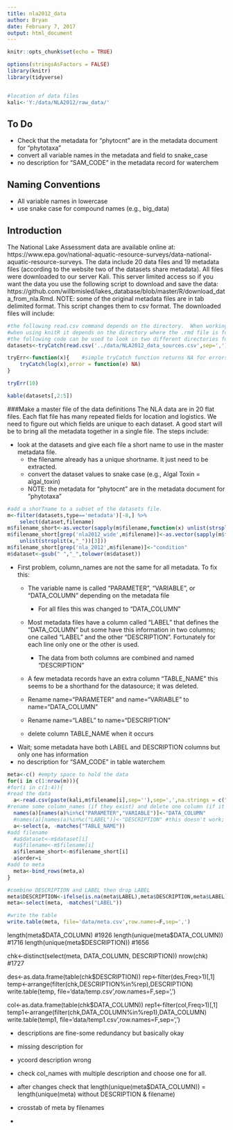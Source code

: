 ```yaml
---
title: nla2012_data
author: Bryan
date: February 7, 2017
output: html_document
---
```


```r
knitr::opts_chunk$set(echo = TRUE)

options(stringsAsFactors = FALSE) 
library(knitr)
library(tidyverse)


#location of data files
kali<-'Y:/data/NLA2012/raw_data/'

```
## To Do
* Check that the metadata for "phytocnt" are in the metadata document for "phytotaxa"
* convert all variable names in the metadata and field to snake_case
* no description for "SAM_CODE" in the metadata record for waterchem

## Naming Conventions
* All variable names in lowercase
* use snake case for compound names (e.g., big_data)


## Introduction

The National Lake Assessment data are available online at: https://www.epa.gov/national-aquatic-resource-surveys/data-national-aquatic-resource-surveys.  The data include 20 data files and 19 metadata files (according to the website two of the datasets share metadata).  All files were downloaded to our server Kali.  This server limited access so if you want the data you use the following script to download and save the data: https://github.com/willbmisled/lakes_database/blob/master/R/download_data_from_nla.Rmd.  NOTE: some of the original metadata files are in tab delimited format.  This script changes them to csv format.  The downloaded files will include:

```r
#the following read.csv command depends on the directory.  When working from the command line the need to use the working directory
#when using knitR it depends on the directory where the .rmd file is found.
#the following code can be used to look in two different directories for the same file.
datasets<-tryCatch(read.csv('../data/NLA2012_data_sources.csv',sep=','),warning = function(e) read.csv('data/NLA2012_data_sources.csv',sep=','))

tryErr<-function(x){    #simple tryCatch function returns NA for errors
    tryCatch(log(x),error = function(e) NA)
}

tryErr(10)

kable(datasets[,2:5])
```

###Make a master file of the data definitions
The NLA data are in 20 flat files.  Each flat file has many repeated fields for location and logistics.  We need to figure out which fields are unique to each dataset.  A good start will be to bring all the metadata together in a single file.  The steps include:

* look at the datasets and give each file a short name to use in the master metadata file.
    - the filename already has a unique shortname.  It just need to be extracted.
    - convert the dataset values to snake case (e.g., Algal Toxin = algal_toxin)
    - NOTE: the metadata for "phytocnt" are in the metadata document for "phytotaxa"

```r
#add a shorTname to a subset of the datasets file.
m<-filter(datasets,type=='metadata')[-8,] %>%
    select(dataset,filename)
m$filename_short<-as.vector(sapply(m$filename,function(x) unlist(strsplit(x,"_"))[2]))
m$filename_short[grep('nla2012_wide',m$filename)]<-as.vector(sapply(m$filename[grep('nla2012_wide',m$filename)],function(x)
    unlist(strsplit(x,"_"))[3]))
m$filename_short[grep('nla_2012',m$filename)]<-"condition"
m$dataset<-gsub(" ","_",tolower(m$dataset))
```

* First problem, column_names are not the same for all metadata.  To fix this:
    - The variable name is called "PARAMETER", "VARIABLE", or "DATA_COLUMN" depending on the metadata file
      - For all files this was changed to "DATA_COLUMN"
    - Most metadata files have a column called "LABEL" that defines the "DATA_COLUMN" but some have this information in two columns; one called "LABEL" and the other "DESCRIPTION".  Fortunately for each line only one or the other is used.
      - The data from both columns are combined and named "DESCRIPTION"
    - A few metadata records have an extra column "TABLE_NAME" this seems to be a shorthand for the datasource; it was deleted.

    - Rename name="PARAMETER" and name="VARIABLE" to name="DATA_COLUMN"
    - Rename name="LABEL" to name="DESCRIPTION"
    - delete column TABLE_NAME when it occurs
    
* Wait; some metadata have both LABEL and DESCRIPTION columns but only one has information
* no description for "SAM_CODE" in table waterchem
    

```r
meta<-c() #empty space to hold the data
for(i in c(1:nrow(m))){
#for(i in c(1:4)){
#read the data
  a<-read.csv(paste(kali,m$filename[i],sep=''),sep=',',na.strings = c(""," "))
#rename some column_names (if they exist) and delete one column (if it exists)
  names(a)[names(a)%in%c("PARAMETER","VARIABLE")]<-"DATA_COLUMN" 
  #names(a)[names(a)%in%c("LABEL")]<-"DESCRIPTION" #this doesn't work; see below
  a<-select(a, -matches("TABLE_NAME"))
#add filename
  #a$dataset<-m$dataset[i]
  #a$filename<-m$filename[i]
  a$filename_short<-m$filename_short[i]
  a$order=i
#add to meta
  meta<-bind_rows(meta,a)
}

#combine DESCRIPTION and LABEL then drop LABEL
meta$DESCRIPTION<-ifelse(is.na(meta$LABEL),meta$DESCRIPTION,meta$LABEL)
meta<-select(meta, -matches("LABEL"))

#write the table
write.table(meta, file='data/meta.csv',row.names=F,sep=',')
```


length(meta$DATA_COLUMN) #1926
length(unique(meta$DATA_COLUMN)) #1716
length(unique(meta$DESCRIPTION)) #1656

chk<-distinct(select(meta, DATA_COLUMN, DESCRIPTION)) 
nrow(chk) #1727

des<-as.data.frame(table(chk$DESCRIPTION))
rep<-filter(des,Freq>1)[,1]
temp<-arrange(filter(chk,DESCRIPTION%in%rep),DESCRIPTION)
write.table(temp, file='data/temp.csv',row.names=F,sep=',')

col<-as.data.frame(table(chk$DATA_COLUMN))
rep1<-filter(col,Freq>1)[,1]
temp1<-arrange(filter(chk,DATA_COLUMN%in%rep1),DATA_COLUMN)
write.table(temp1, file='data/temp1.csv',row.names=F,sep=',')


* descriptions are fine-some redundancy but basically okay
* missing description for
* ycoord description wrong
* check col_names with multiple description and choose one for all.

* after changes check that length(unique(meta$DATA_COLUMN)) = length(unique(meta) without DESCRIPTION & filename)
* crosstab of meta by filenames
* 







